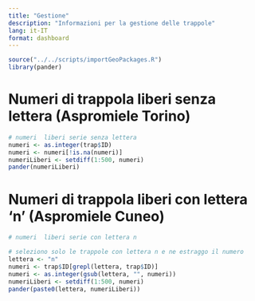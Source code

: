 ```yaml
---
title: "Gestione"
description: "Informazioni per la gestione delle trappole"
lang: it-IT
format: dashboard
---
```


```r
source("../../scripts/importGeoPackages.R")
library(pander)
```

# Numeri di trappola liberi senza lettera (Aspromiele Torino)

```r
# numeri  liberi serie senza lettera
numeri <- as.integer(trap$ID)
numeri <- numeri[!is.na(numeri)]
numeriLiberi <- setdiff(1:500, numeri)
pander(numeriLiberi)
```

# Numeri di trappola liberi con lettera 'n' (Aspromiele Cuneo)

```r
# numeri  liberi serie con lettera n

# seleziono solo le trappole con lettera n e ne estraggo il numero
lettera <- "n"
numeri <- trap$ID[grepl(lettera, trap$ID)]
numeri <- as.integer(gsub(lettera, "", numeri))
numeriLiberi <- setdiff(1:500, numeri)
pander(paste0(lettera, numeriLiberi))
```
